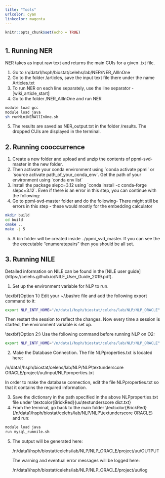 ```yaml
---
title: "Tools"
urlcolor: cyan
linkcolor: magenta
---
```


```r
knitr::opts_chunk$set(echo = TRUE)
```

# 

## 1. Running NER

NER takes as input raw text and returns the main CUIs for a given .txt file.

1.  Go to /n/data1/hsph/biostat/celehs/lab/NER/NER_AllInOne
2.  Go to the folder /articles, save the input text file there under the name Articles.txt
3.  To run NER on each line separately, use the line separator -\[wiki_article_start\]
4.  Go to the folder /NER_AllInOne and run NER

```bash
module load gcc
module load java
sh runMiniNERAllInOne.sh
```

5.  The results are saved as NER_output.txt in the folder /results. The dropped CUIs are displayed in the terminal.

## 2. Running cooccurrence

1.  Create a new folder and upload and unzip the contents of ppmi-svd-master in the new folder.
2.  Then activate your conda environment using \`conda activate ppmi\` or \`source activate path_of_your_conda_env\`. Get the path of your environment using \`conda env list\`
3.  install the package slepc=3.12 using \`conda install -c conda-forge slepc=3.12\`. Even if there is an error in this step, you can continue with the following:
4.  Go to ppmi-svd-master folder and do the following- There might still be errors in this step - these would mostly for the embedding calculator

```bash
mkdir build
cd build
cmake ..
make -j 5
```

5.  A bin folder will be created inside ../ppmi_svd_master. If you can see the the executable "enumeratepairs" then you should be all set.

## 3. Running NILE

Detailed information on NILE can be found in the \[NILE user guide\](https://celehs.github.io/NILE_User_Guide_2019.pdf).

1.  Set up the environment variable for NLP to run.

\\textbf{Option 1:} Edit your \~/.bashrc file and add the following export command to it:

```bash
export NLP_INTF_HOME="/n/data1/hsph/biostat/celehs/lab/NLP/NLP_ORACLE"
```

Then restart the session to reflect the changes. Now every time a session is started, the environment variable is set up.

\\textbf{Option 2:} Use the following command before running NLP on O2:

```bash
export NLP_INTF_HOME="/n/data1/hsph/biostat/celehs/lab/NLP/NLP_ORACLE"
```

2.  Make the Database Connection. The file NLPproperties.txt is located here:

/n/data1/hsph/biostat/celehs/lab/NLP/NLP\\textunderscore ORACLE/project/uu/input/NLPproperties.txt

In order to make the database connection, edit the file NLPproperties.txt so that it contains the required information.

3.  Save the dictionary in the path specified in the above NLPproperties.txt file under \\textcolor{BrickRed}{uu\\textunderscore dict.txt}
4.  From the terminal, go back to the main folder \\textcolor{BrickRed}{/n/data1/hsph/biostat/celehs/lab/NLP/NLP\\textunderscore ORACLE} and run:

```bash
module load java
run mysql_runnile.sh
```

5.  The output will be generated here:

    /n/data1/hsph/biostat/celehs/lab/NLP/NLP_ORACLE/project/uu/OUTPUT

    The warning and eventual error messages will be logged here:

    /n/data1/hsph/biostat/celehs/lab/NLP/NLP_ORACLE/project/uu/log
